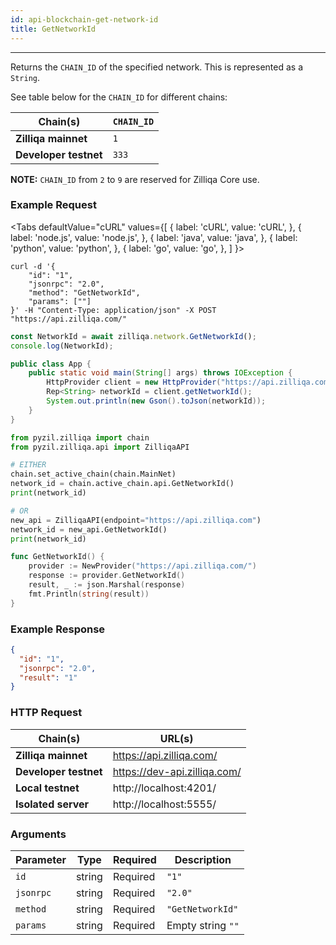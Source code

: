```yaml
---
id: api-blockchain-get-network-id
title: GetNetworkId
---
```


---
Returns the `CHAIN_ID` of the specified network. This is represented as a `String`. 

See table below for the `CHAIN_ID` for different chains:

| Chain(s)              | `CHAIN_ID` |
| --------------------- | ---------- |
| **Zilliqa mainnet**   | `1`        |
| **Developer testnet** | `333`      |

**NOTE:** `CHAIN_ID` from `2` to `9` are reserved for Zilliqa Core use.

### Example Request



<Tabs
  defaultValue="cURL"
  values={[
    { label: 'cURL', value: 'cURL', },
    { label: 'node.js', value: 'node.js', },
    { label: 'java', value: 'java', },
    { label: 'python', value: 'python', },
    { label: 'go', value: 'go', },
  ]
}>

<TabItem value="cURL">

```shell
curl -d '{
    "id": "1",
    "jsonrpc": "2.0",
    "method": "GetNetworkId",
    "params": [""]
}' -H "Content-Type: application/json" -X POST "https://api.zilliqa.com/"
```
</TabItem>
<TabItem value="node.js">

```js
const NetworkId = await zilliqa.network.GetNetworkId();
console.log(NetworkId);
```
</TabItem>
<TabItem value="java">

```java
public class App {
    public static void main(String[] args) throws IOException {
        HttpProvider client = new HttpProvider("https://api.zilliqa.com");
        Rep<String> networkId = client.getNetworkId();
        System.out.println(new Gson().toJson(networkId));
    }
}
```
</TabItem>
<TabItem value="python">

```python
from pyzil.zilliqa import chain
from pyzil.zilliqa.api import ZilliqaAPI

# EITHER
chain.set_active_chain(chain.MainNet)
network_id = chain.active_chain.api.GetNetworkId()
print(network_id)

# OR
new_api = ZilliqaAPI(endpoint="https://api.zilliqa.com")
network_id = new_api.GetNetworkId()
print(network_id)
```
</TabItem>

<TabItem value="go">

```go
func GetNetworkId() {
	provider := NewProvider("https://api.zilliqa.com/")
	response := provider.GetNetworkId()
	result, _ := json.Marshal(response)
	fmt.Println(string(result))
}
```
</TabItem>
</Tabs>


### Example Response


```json
{
  "id": "1",
  "jsonrpc": "2.0",
  "result": "1"
}
```

### HTTP Request

| Chain(s)              | URL(s)                       |
| --------------------- | ---------------------------- |
| **Zilliqa mainnet**   | https://api.zilliqa.com/     |
| **Developer testnet** | https://dev-api.zilliqa.com/ |
| **Local testnet**     | http://localhost:4201/       |
| **Isolated server**   | http://localhost:5555/       |

### Arguments

| Parameter | Type   | Required | Description       |
| --------- | ------ | -------- | ----------------- |
| `id`      | string | Required | `"1"`             |
| `jsonrpc` | string | Required | `"2.0"`           |
| `method`  | string | Required | `"GetNetworkId"`  |
| `params`  | string | Required | Empty string `""` |